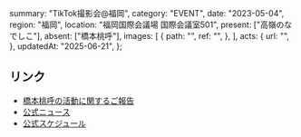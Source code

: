   summary: "TikTok撮影会@福岡",
  category: "EVENT",
  date: "2023-05-04",
  region: "福岡",
  location: "福岡国際会議場 国際会議室501",
  present: ["高嶺のなでしこ"],
  absent: ["橋本桃呼"],
  images: [
    {
      path: "",
      ref: "",
    },
  ],
  acts: {
    url: "",
  },
  updatedAt: "2025-06-21",
};

## リンク

- [橋本桃呼の活動に関するご報告](https://takanenonadeshiko.jp/?p=966)
- [公式ニュース](https://takanenonadeshiko.jp/?p=788)
- [公式スケジュール](https://takanenonadeshiko.jp/?p=920)
